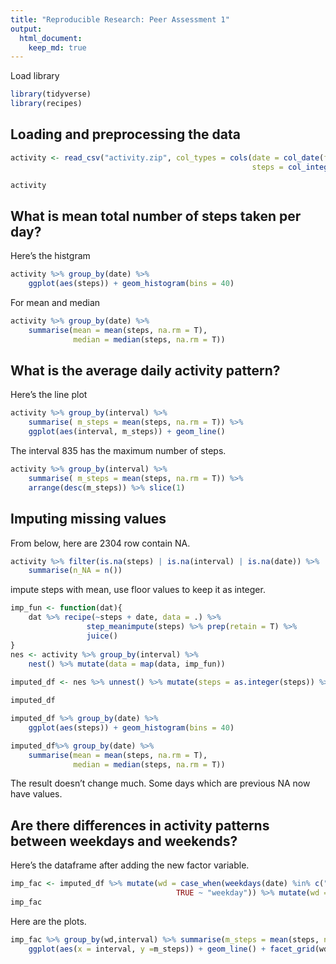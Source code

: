 ```yaml
---
title: "Reproducible Research: Peer Assessment 1"
output: 
  html_document:
    keep_md: true
---
```


Load library

```r
library(tidyverse)
library(recipes)
```

## Loading and preprocessing the data

```r
activity <- read_csv("activity.zip", col_types = cols(date = col_date(format = "%Y-%m-%d"), 
                                                      steps = col_integer()), na = "NA")
```

```r
activity
```

## What is mean total number of steps taken per day?

Here's the histgram
```r
activity %>% group_by(date) %>% 
    ggplot(aes(steps)) + geom_histogram(bins = 40)
```

For mean and median
```r
activity %>% group_by(date) %>% 
    summarise(mean = mean(steps, na.rm = T),
              median = median(steps, na.rm = T))

```


## What is the average daily activity pattern?


Here's the line plot
```r
activity %>% group_by(interval) %>% 
    summarise( m_steps = mean(steps, na.rm = T)) %>% 
    ggplot(aes(interval, m_steps)) + geom_line()
```

The interval 835 has the maximum number of steps.
```r
activity %>% group_by(interval) %>% 
    summarise( m_steps = mean(steps, na.rm = T)) %>% 
    arrange(desc(m_steps)) %>% slice(1)
```
## Imputing missing values

From below, here are 2304 row contain NA. 
```r
activity %>% filter(is.na(steps) | is.na(interval) | is.na(date)) %>% 
    summarise(n_NA = n())
```

impute steps with mean, use floor values to keep it as integer.
```r
imp_fun <- function(dat){
    dat %>% recipe(~steps + date, data = .) %>% 
                 step_meanimpute(steps) %>% prep(retain = T) %>% 
                 juice()
}
nes <- activity %>% group_by(interval) %>% 
    nest() %>% mutate(data = map(data, imp_fun))
                        
imputed_df <- nes %>% unnest() %>% mutate(steps = as.integer(steps)) %>% arrange(date)

imputed_df
```

```r
imputed_df %>% group_by(date) %>% 
    ggplot(aes(steps)) + geom_histogram(bins = 40)
```
```r
imputed_df%>% group_by(date) %>% 
    summarise(mean = mean(steps, na.rm = T),
              median = median(steps, na.rm = T))
```
The result doesn't change much. Some days which are previous NA now have values.


## Are there differences in activity patterns between weekdays and weekends?


Here's the dataframe after adding the new factor variable.
```r
imp_fac <- imputed_df %>% mutate(wd = case_when(weekdays(date) %in% c("Saturday", "Sunday") ~ "Weekend",
                                     TRUE ~ "weekday")) %>% mutate(wd = factor(wd))
imp_fac
```
Here are the plots.
```r
imp_fac %>% group_by(wd,interval) %>% summarise(m_steps = mean(steps, na.rm = T)) %>% 
    ggplot(aes(x = interval, y =m_steps)) + geom_line() + facet_grid(wd~.) + ylab("number of steps")
```



















